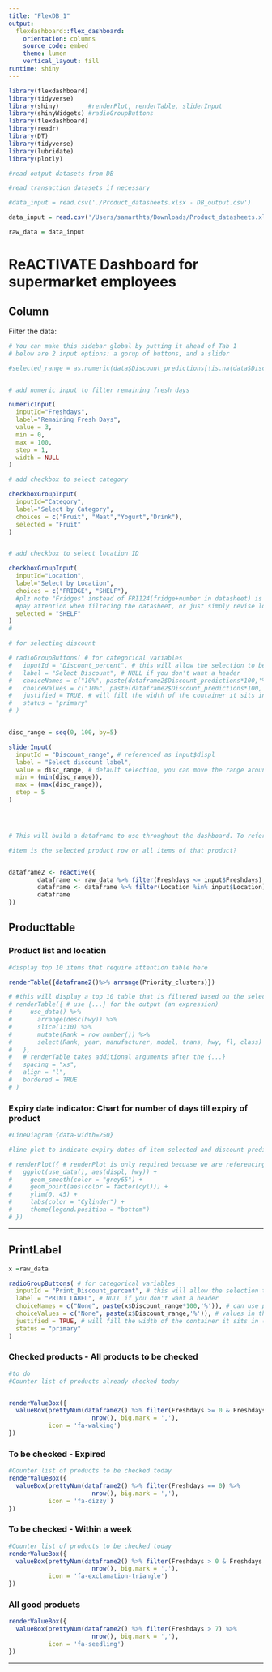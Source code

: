 ```yaml
---
title: "FlexDB_1"
output: 
  flexdashboard::flex_dashboard:
    orientation: columns
    source_code: embed
    theme: lumen
    vertical_layout: fill
runtime: shiny
---
```


```r

library(flexdashboard)
library(tidyverse)
library(shiny)        #renderPlot, renderTable, sliderInput
library(shinyWidgets) #radioGroupButtons
library(flexdashboard)
library(readr)
library(DT)
library(tidyverse)
library(lubridate)
library(plotly)

```

```r

#read output datasets from DB

#read transaction datasets if necessary 

#data_input = read.csv('./Product_datasheets.xlsx - DB_output.csv')

data_input = read.csv('/Users/samarthts/Downloads/Product_datasheets.xlsx - DB_output.csv')

raw_data = data_input
```

ReACTIVATE Dashboard for supermarket employees
=====================================
Column {.sidebar data-width=200} 
-------------------------------------
Filter the data:

```r
# You can make this sidebar global by putting it ahead of Tab 1
# below are 2 input options: a gorup of buttons, and a slider

#selected_range = as.numeric(data$Discount_predictions[!is.na(data$Discount_predictions)])


# add numeric input to filter remaining fresh days 

numericInput(
  inputId="Freshdays",
  label="Remaining Fresh Days",
  value = 3,
  min = 0,
  max = 100,
  step = 1,
  width = NULL
)

# add checkbox to select category 

checkboxGroupInput(
  inputId="Category",
  label="Select by Category",
  choices = c("Fruit", "Meat","Yogurt","Drink"),
  selected = "Fruit"
)


# add checkbox to select location ID

checkboxGroupInput(
  inputId="Location",
  label="Select by Location",
  choices = c("FRIDGE", "SHELF"),
  #plz note "Fridges" instead of FRI124(fridge+number in datasheet) is shown here.
  #pay attention when filtering the datasheet, or just simply revise location into fridges/shelves in datasheet
  selected = "SHELF"
)
# 

# for selecting discount

# radioGroupButtons( # for categorical variables
#   inputId = "Discount_percent", # this will allow the selection to be referenced as input$cyl
#   label = "Select Discount", # NULL if you don't want a header
#   choiceNames = c("10%", paste(dataframe2$Discount_predictions*100,'%')), # can use paste, etc to make nicer display
#   choiceValues = c("10%", paste(dataframe2$Discount_predictions*100,'%')), # values in the data, need to line up with above
#   justified = TRUE, # will fill the width of the container it sits in (sidebar)
#   status = "primary"
# )


disc_range = seq(0, 100, by=5)

sliderInput(
  inputId = "Discount_range", # referenced as input$displ
  label = "Select discount label",
  value = disc_range, # default selection, you can move the range around
  min = (min(disc_range)),
  max = (max(disc_range)),
  step = 5
)




# This will build a dataframe to use throughout the dashboard. To reference this dataframe, you will need to be in some reactive element ex: renderText({nrow(use_data())}). This is essentially a function and so you will need to use parentheses at the end like this: use_data()

#item is the selected product row or all items of that product? 


dataframe2 <- reactive({
        dataframe <- raw_data %>% filter(Freshdays <= input$Freshdays) %>% filter(Category %in% input$Category) 
        dataframe <- dataframe %>% filter(Location %in% input$Location) %>% filter(Discount_predictions <= max(input$Discount_range)/100 & Discount_predictions >= min(input$Discount_range)/100)
        dataframe
})

```

Producttable {data-width=350}
-----------------------------------------------------------------------

### Product list and location

```r
#display top 10 items that require attention table here

renderTable({dataframe2()%>% arrange(Priority_clusters)})

# #this will display a top 10 table that is filtered based on the selections above
# renderTable({ # use {...} for the output (an expression)
#     use_data() %>%
#       arrange(desc(hwy)) %>%
#       slice(1:10) %>%
#       mutate(Rank = row_number()) %>%
#       select(Rank, year, manufacturer, model, trans, hwy, fl, class)
#   },
#   # renderTable takes additional arguments after the {...}
#   spacing = "xs",
#   align = "l",
#   bordered = TRUE
# )

```


### Expiry date indicator: Chart for number of days till expiry of product

```r

#LineDiagram {data-width=250}

#line plot to indicate expiry dates of item selected and discount predictions for that item or previous sales with discount to give employee some idea on deciding discount

# renderPlot({ # renderPlot is only required becuase we are referencing someting reactive: use_data(). Otherwise we could just use ggplot(raw_data,...)
#   ggplot(use_data(), aes(displ, hwy)) +
#     geom_smooth(color = "grey65") +
#     geom_point(aes(color = factor(cyl))) +
#     ylim(0, 45) +
#     labs(color = "Cylinder") +
#     theme(legend.position = "bottom")
# })

```
-----------------------------------------------------------------------


PrintLabel {data-width=150} 
-----------------------------------------------------------------------

```r

x =raw_data

radioGroupButtons( # for categorical variables
  inputId = "Print_Discount_percent", # this will allow the selection to be referenced as input$cyl
  label = "PRINT LABEL", # NULL if you don't want a header
  choiceNames = c("None", paste(x$Discount_range*100,'%')), # can use paste, etc to make nicer display
  choiceValues = c("None", paste(x$Discount_range,'%')), # values in the data, need to line up with above
  justified = TRUE, # will fill the width of the container it sits in (sidebar)
  status = "primary"
)
```

### Checked products - All products to be checked


```r

#to do 
#Counter list of products already checked today


renderValueBox({
  valueBox(prettyNum(dataframe2() %>% filter(Freshdays >= 0 & Freshdays <= 7) %>% 
                       nrow(), big.mark = ','), 
           icon = 'fa-walking')
})

```


### To be checked -  Expired

```r

#Counter list of products to be checked today
renderValueBox({
  valueBox(prettyNum(dataframe2() %>% filter(Freshdays == 0) %>% 
                       nrow(), big.mark = ','), 
           icon = 'fa-dizzy')
})

```


### To be checked -  Within a week

```r

#Counter list of products to be checked today
renderValueBox({
  valueBox(prettyNum(dataframe2() %>% filter(Freshdays > 0 & Freshdays < 7) %>% 
                       nrow(), big.mark = ','), 
           icon = 'fa-exclamation-triangle')
})

```


### All good products

```r

renderValueBox({
  valueBox(prettyNum(dataframe2() %>% filter(Freshdays > 7) %>% 
                       nrow(), big.mark = ','), 
           icon = 'fa-seedling')
})

```


-----------------------------------------------------------------------
